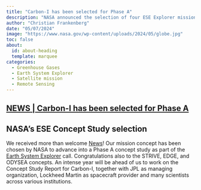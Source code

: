 ```yaml
---
title: "Carbon-I has been selected for Phase A"
description: "NASA announced the selection of four ESE Explorer mission concepts"
author: "Christian Frankenberg"
date: "05/07/2024"
image: "https://www.nasa.gov/wp-content/uploads/2024/05/globe.jpg"
toc: false
about:
  id: about-heading
  template: marquee
categories:
  - Greenhouse Gases
  - Earth System Explorer
  - Satellite mission
  - Remote Sensing
---
```


:::: {.container}
::: {.listing-header}
## [**NEWS** | **Carbon-I has been selected for Phase A**](../news.qmd#blog-list)
:::
::: {#about-heading}
:::

::: {.article-contents}

## NASA's ESE Concept Study selection

We received more than welcome [News](https://www.nasa.gov/news-release/new-proposals-to-help-nasa-advance-knowledge-of-our-changing-climate/)! Our mission concept has been chosen by NASA to advance into a Phase A concept study as part of the [Earth System Explorer](https://explorers.larc.nasa.gov/2023ESE/) call. Congratulations also to the STRIVE, EDGE, and ODYSEA concepts. An intense year will be ahead of us to work on the Concept Study Report for Carbon-I, together with JPL as managing organization, Lockheed Martin as spacecraft provider and many scientists across various institutions.

:::

::::
